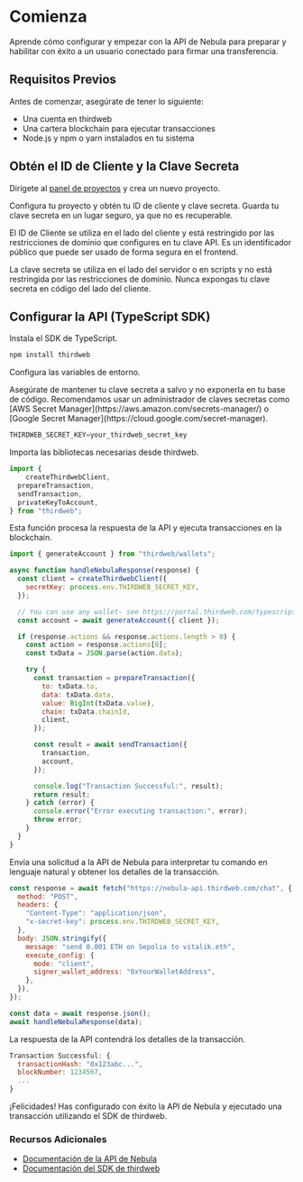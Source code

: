 
# Comienza

Aprende cómo configurar y empezar con la API de Nebula para preparar y habilitar con éxito a un usuario conectado para firmar una transferencia.

## Requisitos Previos

Antes de comenzar, asegúrate de tener lo siguiente:

- Una cuenta en thirdweb  
- Una cartera blockchain para ejecutar transacciones  
- Node.js y npm o yarn instalados en tu sistema  

## Obtén el ID de Cliente y la Clave Secreta

<Steps>

<Step title="Crear proyecto">

Dirígete al [panel de proyectos](https://thirdweb.com/) y crea un nuevo proyecto.

<DocImage src={NewProject} alt="Crear un nuevo proyecto"/>
  
</Step>

<Step title="Obtener claves">

Configura tu proyecto y obtén tu ID de cliente y clave secreta. Guarda tu clave secreta en un lugar seguro, ya que no es recuperable.

<Callout variant="warning" title="ID de Cliente vs Clave Secreta">
El ID de Cliente se utiliza en el lado del cliente y está restringido por las restricciones de dominio que configures en tu clave API. Es un identificador público que puede ser usado de forma segura en el frontend.

La clave secreta se utiliza en el lado del servidor o en scripts y no está restringida por las restricciones de dominio. Nunca expongas tu clave secreta en código del lado del cliente.
</Callout>

<DocImage src={KeysSetup} alt="Obtener claves"/>

</Step>

</Steps>

## Configurar la API (TypeScript SDK)

<Steps>

<Step title="Instalar SDK">

Instala el SDK de TypeScript.


```bash
npm install thirdweb
```
</Step>

<Step title="Variables de Entorno">

Configura las variables de entorno.

<Callout variant="warning" title="Almacenando Claves Secretas">
  Asegúrate de mantener tu clave secreta a salvo y no exponerla en tu base de código. Recomendamos usar un 
  administrador de claves secretas como [AWS Secret Manager](https://aws.amazon.com/secrets-manager/) o [Google Secret Manager](https://cloud.google.com/secret-manager).
</Callout>


```jsx
THIRDWEB_SECRET_KEY=your_thirdweb_secret_key
```
</Step>

<Step title="Importar Bibliotecas">

Importa las bibliotecas necesarias desde thirdweb.

```jsx
import {
    createThirdwebClient,
  prepareTransaction,
  sendTransaction,
  privateKeyToAccount,
} from "thirdweb";
```
</Step>

<Step title="Crear Función para Manejar la Respuesta">
Esta función procesa la respuesta de la API y ejecuta transacciones en la blockchain.

```jsx
import { generateAccount } from "thirdweb/wallets";

async function handleNebulaResponse(response) {
  const client = createThirdwebClient({
    secretKey: process.env.THIRDWEB_SECRET_KEY,
  });

  // You can use any wallet- see https://portal.thirdweb.com/typescript/v5/supported-wallets
  const account = await generateAccount({ client });

  if (response.actions && response.actions.length > 0) {
    const action = response.actions[0];
    const txData = JSON.parse(action.data);

    try {
      const transaction = prepareTransaction({
        to: txData.to,
        data: txData.data,
        value: BigInt(txData.value),
        chain: txData.chainId,
        client,
      });

      const result = await sendTransaction({
        transaction,
        account,
      });

      console.log("Transaction Successful:", result);
      return result;
    } catch (error) {
      console.error("Error executing transaction:", error);
      throw error;
    }
  }
}
```
</Step>

<Step title="Llamar a la API de Nebula">

Envía una solicitud a la API de Nebula para interpretar tu comando en lenguaje natural y obtener los detalles de la transacción.

```jsx
const response = await fetch("https://nebula-api.thirdweb.com/chat", {
  method: "POST",
  headers: {
    "Content-Type": "application/json",
    "x-secret-key": process.env.THIRDWEB_SECRET_KEY,
  },
  body: JSON.stringify({
    message: "send 0.001 ETH on Sepolia to vitalik.eth",
    execute_config: {
      mode: "client",
      signer_wallet_address: "0xYourWalletAddress",
    },
  }),
});

const data = await response.json();
await handleNebulaResponse(data);
```
</Step>

<Step title="Respuesta de Ejemplo">

La respuesta de la API contendrá los detalles de la transacción.

```jsx
Transaction Successful: {
  transactionHash: "0x123abc...",
  blockNumber: 1234567,
  ...
}
```
</Step>

¡Felicidades! Has configurado con éxito la API de Nebula y ejecutado una transacción utilizando el SDK de thirdweb.
</Steps>

### Recursos Adicionales

- [Documentación de la API de Nebula](https://portal.thirdweb.com/nebula/api-reference)  
- [Documentación del SDK de thirdweb](https://portal.thirdweb.com/typescript/v5)  